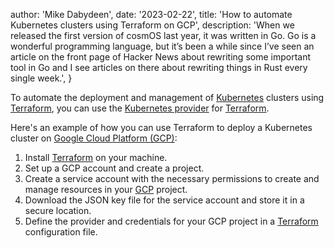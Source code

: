 
  author: 'Mike Dabydeen',
  date: '2023-02-22',
  title: 'How to automate Kubernetes clusters using Terraform on GCP',
  description:
    'When we released the first version of cosmOS last year, it was written in Go. Go is a wonderful programming language, but it’s been a while since I’ve seen an article on the front page of Hacker News about rewriting some important tool in Go and I see articles on there about rewriting things in Rust every single week.',
}



To automate the deployment and management of [Kubernetes](https://kubernetes.io/) clusters using [Terraform](https://www.terraform.io/), you can use the [Kubernetes provider](https://registry.terraform.io/providers/hashicorp/kubernetes/latest/docs) for [Terraform](https://www.terraform.io/).

Here's an example of how you can use Terraform to deploy a Kubernetes cluster on [Google Cloud Platform (GCP)](https://cloud.google.com/):

1. Install [Terraform](https://www.terraform.io/) on your machine.
2. Set up a GCP account and create a project.
3. Create a service account with the necessary permissions to create and manage resources in your [GCP](https://cloud.google.com/) project.
4. Download the JSON key file for the service account and store it in a secure location.
5. Define the provider and credentials for your GCP project in a [Terraform](https://www.terraform.io/) configuration file.